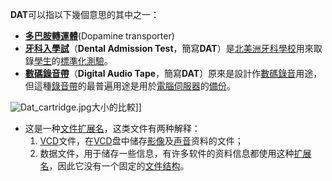 '''DAT'''可以指以下幾個意思的其中之一：

*'''[[多巴胺轉運體|多巴胺轉運體]]'''(Dopamine transporter)
*'''[[牙科入學試|牙科入學試]]'''（'''Dental Admission Test'''，簡寫'''DAT'''）是[[北美洲|北美洲]][[牙科|牙科]][[學校|學校]]用來取錄[[學生|學生]]的[[標準化測驗|標準化測驗]]。
*'''[[數碼錄音帶|數碼錄音帶]]'''（'''Digital Audio Tape'''，簡寫'''DAT'''）原來是設計作[[數碼錄音|數碼錄音]]用途，但這種[[錄音帶|錄音帶]]的最普遍用途是用於[[電腦|電腦]][[伺服器|伺服器]]的[[備份|備份]]。
[[File:Dat_cartridge.jpg|thumb]]大小的比較]]
* 这是一种[[文件扩展名|文件扩展名]]，这类文件有两种解释：
*# [[VCD|VCD]]文件，在[[VCD|VCD]]盘中储存[[影像|影像]]及[[声音|声音]]资料的文件；
*# 数据文件，用于储存一些信息，有许多软件的资料信息都使用这种[[扩展名|扩展名]]，因此它没有一个固定的[[文件结构|文件结构]]。

{{disambig|Cat=三字拉丁字母缩写消歧义}}
